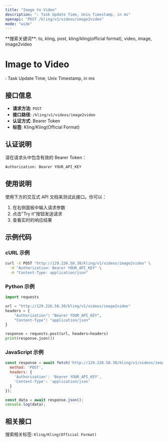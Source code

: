 ```yaml
---
title: "Image to Video"
description: ": Task Update Time, Unix Timestamp, in ms"
openapi: "POST /kling/v1/videos/image2video"
mode: "wide"
---
```


<Info>
**搜索关键词**: to, kling, post, kling/kling(official format), video, image, image2video
</Info>

# Image to Video

: Task Update Time, Unix Timestamp, in ms

## 接口信息

- **请求方法**: `POST`
- **接口路径**: `/kling/v1/videos/image2video`
- **认证方式**: Bearer Token
- **标签**: Kling/Kling(Official Format)

## 认证说明

请在请求头中包含有效的 Bearer Token：

```bash
Authorization: Bearer YOUR_API_KEY
```

## 使用说明

使用下方的交互式 API 文档来测试此接口。你可以：

1. 在右侧面板中输入请求参数
2. 点击"Try it"按钮发送请求
3. 查看实时的响应结果

## 示例代码

### cURL 示例

```bash
curl -X POST "http://129.226.58.30/kling/v1/videos/image2video" \
  -H "Authorization: Bearer YOUR_API_KEY" \
  -H "Content-Type: application/json"
```

### Python 示例

```python
import requests

url = "http://129.226.58.30/kling/v1/videos/image2video"
headers = {
    "Authorization": "Bearer YOUR_API_KEY",
    "Content-Type": "application/json"
}

response = requests.post(url, headers=headers)
print(response.json())
```

### JavaScript 示例

```javascript
const response = await fetch('http://129.226.58.30/kling/v1/videos/image2video', {
  method: 'POST',
  headers: {
    'Authorization': 'Bearer YOUR_API_KEY',
    'Content-Type': 'application/json'
  }
});

const data = await response.json();
console.log(data);
```

## 相关接口

搜索相关标签: `Kling/Kling(Official Format)`

